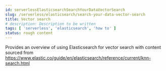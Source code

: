 ```yaml
---
id: serverlessElasticsearchSearchYourDataVectorSearch
slug: /serverless/elasticsearch/search-your-data-vector-search
title: Vector search
# description: Description to be written
tags: [ 'serverless', 'elasticsearch', 'how to' ]
status: rough content
---
```



<RoughContent />

Provides an overview of using Elasticsearch for vector search with content sourced from https://www.elastic.co/guide/en/elasticsearch/reference/current/knn-search.html